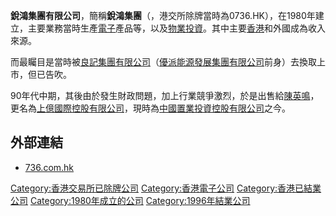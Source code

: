 '''銳鴻集團有限公司'''，簡稱'''銳鴻集團'''（'''{{lang-en|SHARP BRAVE HOLDINGS LIMITED}}'''，港交所除牌當時為0736.HK），在1980年建立，主要業務當時生產[[電子|電子]]產品等，以及[[物業|物業]][[投資|投資]]。其中主要[[香港|香港]]和外國成為收入來源。

而最矚目是當時被[[良記集團有限公司|良記集團有限公司]]（[[優派能源發展集團有限公司|優派能源發展集團有限公司]]前身）去換取上市，但已告吹。

90年代中期，其後由於發生財政問題，加上行業競爭激烈，於是出售給[[陳英鳴|陳英鳴]]，更名為[[上億國際控股有限公司|上億國際控股有限公司]]，現時為[[中國置業投資控股有限公司|中國置業投資控股有限公司]]之今。

==外部連結==
*[http://www.736.com.hk/eng/index.html 736.com.hk]

[[Category:香港交易所已除牌公司|Category:香港交易所已除牌公司]]
[[Category:香港電子公司|Category:香港電子公司]]
[[Category:香港已結業公司|Category:香港已結業公司]]
[[Category:1980年成立的公司|Category:1980年成立的公司]]
[[Category:1996年結業公司|Category:1996年結業公司]]
